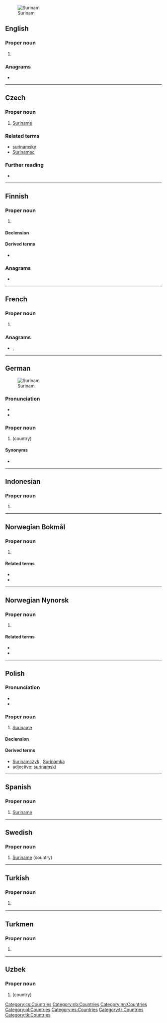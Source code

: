 {{also|Súrínam}}
[[Image: Suriname-CIA WFB Map.png|thumb|Surinam]]
==English==

===Proper noun===
{{en-proper noun}}

# {{alternative spelling of|Suriname|lang=en}}

===Anagrams===
* {{anagrams|en|Maurins|suramin|uranism}}

----

==Czech==

===Proper noun===
{{cs-proper noun|g=m}}

# [[Suriname]]

===Related terms===
* [[surinamský]]
* [[Surinamec]]

===Further reading===
* {{R:KNLA}}

[[Category:cs:Countries]]

----

==Finnish==

===Proper noun===
{{fi-proper noun}}

# {{lb|fi|dated}} {{alternative spelling of|Suriname|lang=fi}}

====Declension====
{{fi-decl-risti|n=sg|Surinam|||a|i=0}}

====Derived terms====
* {{l|fi|surinamilainen}}

===Anagrams===
* {{anagrams|fi|surmina}}

----

==French==

===Proper noun===
{{fr-proper noun}}

# {{alternative spelling of|Suriname|lang=fr}}

===Anagrams===
* {{l|fr|muniras}}, {{l|fr|ruminas}}

----

==German==
{{slim-wikipedia|Suriname|lang=de}}
[[Image:LocationSuriname.png|thumb|Surinam]]

===Pronunciation===
* {{IPA|/ˈzuːrinam/|lang=de}}
* {{rhymes|am|lang=de}}

===Proper noun===
{{head|de|proper noun}}

# {{l|en|Suriname}} (country)

====Synonyms====
* {{l|de|Suriname}} <!-- main article -->

----

==Indonesian==

===Proper noun===
{{head|id|proper noun}}

# {{alternative spelling of|Suriname|lang=id}}

----

==Norwegian Bokmål==
{{wikipedia|lang=no}}

===Proper noun===
{{head|nb|proper noun}}

# {{l|en|Suriname}}

====Related terms====
* {{l|nb|surinamer}}
* {{l|nb|surinamsk}}

[[Category:nb:Countries]]

----

==Norwegian Nynorsk==

===Proper noun===
{{wikipedia|lang=nn}}
{{head|nn|proper noun}}

# {{l|en|Suriname}}

====Related terms====
* {{l|nn|surinamar}}
* {{l|nn|surinamsk}}

[[Category:nn:Countries]]

----

==Polish==

===Pronunciation===
* {{pl-IPA}}
* {{audio|Pl-Surinam.ogg|Audio|lang=pl}}

===Proper noun===
{{head|pl|proper noun|g=m}}

# [[Suriname]]

====Declension====
{{pl-decl-noun-sing
|Surinam
|Surinamu
|Surinamowi
|Surinam
|Surinamem
|Surinamie
|Surinamie
}}

====Derived terms====
* [[Surinamczyk]] {{g|m}}, [[Surinamka]] {{g|f}}
* adjective: [[surinamski]]

[[Category:pl:Countries]]

----

==Spanish==
{{wikipedia|lang=es}}

===Proper noun===
{{es-proper noun}}

# [[Suriname]]

[[Category:es:Countries]]

----

==Swedish==
{{wikipedia|lang=sv}}

===Proper noun===
{{head|sv|proper noun}}

# [[Suriname]] (country)

----

==Turkish==
{{wikipedia|lang=tr}}

===Proper noun===
{{tr-proper noun}}

# {{l|en|Suriname}} {{qualifier|country}}

[[Category:tr:Countries]]

----

==Turkmen==
{{wikipedia|lang=tk}}

===Proper noun===
{{head|tk|proper noun}}

# {{l|en|Suriname}}

[[Category:tk:Countries]]

----

==Uzbek==

===Proper noun===
{{head|uz|proper noun}}

# {{l|en|Suriname}} (country)